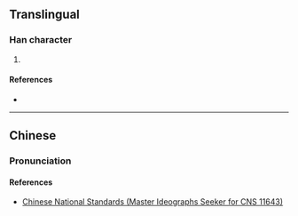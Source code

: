 {{character info/new}}
==Translingual==

===Han character===
{{Han char|rn=61|rad=心|as=09|sn=12|four=|canj=PTLK|ids=⿰忄英}}

# {{defn|Han|sort=心09}}

====References====
* {{Han ref|kx=0396.071|hdz=42326.051|uh=6125|ud=24869}}

----

==Chinese==
{{zh-forms}}

===Pronunciation===
{{zh-pron
|m=yīng
|c=
|mc=
|oc=
|ma=
|cat=
}}

====References====
* [http://www.cns11643.gov.tw/AIDB/query_general_view.do?page=3&code=6479 Chinese National Standards (Master Ideographs Seeker for CNS 11643)]